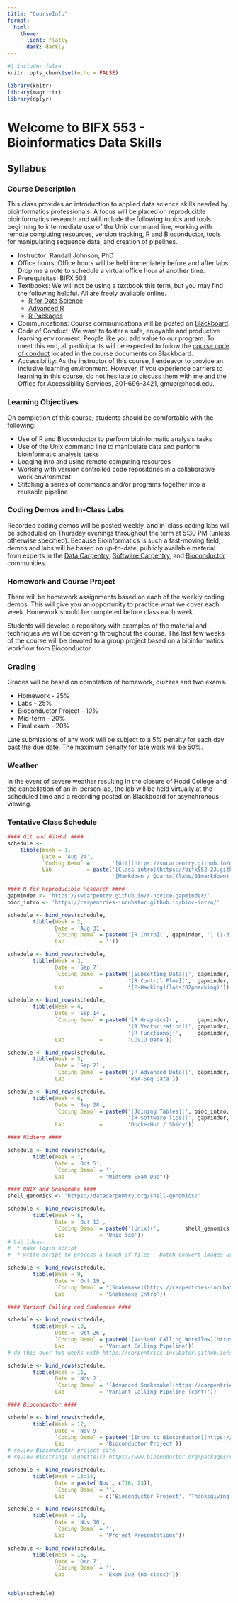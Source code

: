 ```yaml
---
title: "CourseInfo"
format: 
  html:
    theme: 
      light: flatly
      dark: darkly
---
```


```r
#| include: false
knitr::opts_chunk$set(echo = FALSE)

library(knitr)
library(magrittr)
library(dplyr)
```

# Welcome to BIFX 553 - Bioinformatics Data Skills

## Syllabus

### Course Description

This class provides an introduction to applied data science skills needed by bioinformatics professionals. A focus will be placed on reproducible bioinformatics research and will include the following topics and tools: beginning to intermediate use of the Unix command line, working with remote computing resources, version tracking, R and Bioconductor, tools for manipulating sequence data, and creation of pipelines.

-   Instructor: Randall Johnson, PhD
-   Office hours: Office hours will be held immediately before and after labs. Drop me a note to schedule a virtual office hour at another time.
-   Prerequisites: BIFX 503
-   Textbooks: We will not be using a textbook this term, but you may find the following helpful. All are freely available online.
    -   [R for Data Science](https://r4ds.had.co.nz/)
    -   [Advanced R](https://adv-r.hadley.nz/)
    -   [R Packages](https://r-pkgs.org/)
-   Communications: Course communications will be posted on [Blackboard](https://hood.blackboard.com).
-   Code of Conduct: We want to foster a safe, enjoyable and productive learning environment. People like you add value to our program. To meet this end, all participants will be expected to follow the [course code of conduct](code_of_conduct.html) located in the course documents on Blackboard.
-   Accessibility: As the instructor of this course, I endeavor to provide an inclusive learning environment. However, if you experience barriers to learning in this course, do not hesitate to discuss them with me and the Office for Accessibility Services, 301-696-3421, gmuer\@hood.edu.

### Learning Objectives

On completion of this course, students should be comfortable with the following:

-   Use of R and Bioconductor to perform bioinformatic analysis tasks
-   Use of the Unix command line to manipulate data and perform bioinformatic analysis tasks
-   Logging into and using remote computing resources
-   Working with version controlled code repositories in a collaborative work environment
-   Stitching a series of commands and/or programs together into a reusable pipeline

### Coding Demos and In-Class Labs

Recorded coding demos will be posted weekly, and in-class coding labs will be scheduled on Thursday evenings throughout the term at 5:30 PM (unless otherwise specified). Because Bioinformatics is such a fast-moving field, demos and labs will be based on up-to-date, publicly available material from experts in the [Data Carpentry](https://datacarpentry.org/), [Software Carpentry](https://software-carpentry.org/), and [Bioconductor](https://bioc2023.bioconductor.org/) communities.

### Homework and Course Project

There will be homework assignments based on each of the weekly coding demos. This will give you an opportunity to practice what we cover each week. Homework should be completed before class each week.

Students will develop a repository with examples of the material and techniques we will be covering throughout the course. The last few weeks of the course will be devoted to a group project based on a bioinformatics workflow from Bioconductor.

### Grading

Grades will be based on completion of homework, quizzes and two exams.

-   Homework - 25%
-   Labs - 25%
-   Bioconductor Project - 10%
-   Mid-term - 20%
-   Final exam - 20%

Late submissions of any work will be subject to a 5% penalty for each day past the due date. The maximum penalty for late work will be 50%.

### Weather

In the event of severe weather resulting in the closure of Hood College and the cancellation of an in-person lab, the lab will be held virtually at the scheduled time and a recording posted on Blackboard for asynchronous viewing.

### Tentative Class Schedule

```r
#### Git and GitHub ####
schedule <- 
    tibble(Week = 1,
           Date = 'Aug 24', 
           `Coding Demo` =       '[Git](https://swcarpentry.github.io/git-novice/) (1 - 9)',
           Lab           = paste('[Class intro](https://bifx552-23.github.io/CourseInfo/),',
                                 '[Markdown / Quarto](labs/01markdown)'))

#### R for Reproducible Research ####
gapminder <- 'https://swcarpentry.github.io/r-novice-gapminder/'
bioc_intro <- 'https://carpentries-incubator.github.io/bioc-intro/'

schedule <- bind_rows(schedule,
        tibble(Week = 2,
               Date = 'Aug 31', 
               `Coding Demo` = paste0('[R Intro](', gapminder, ') (1-3)'),
               Lab           = ''))

schedule <- bind_rows(schedule,
        tibble(Week = 3,
               Date = 'Sep 7', 
               `Coding Demo` = paste0('[Subsetting Data](', gapminder, '06-data-subsetting/index.html), ',
                                      '[R Control Flow](',  gapminder, '07-control-flow/index.html)'),
               Lab           =        '[P-Hacking](labs/02phacking)'))

schedule <- bind_rows(schedule,
        tibble(Week = 4,
               Date = 'Sep 14', 
               `Coding Demo` = paste0('[R Graphics](',      gapminder, '08-plot-ggplot2/index.html), ',
                                      '[R Vectorization](', gapminder, '09-vectorization/index.html), ',
                                      '[R Functions](',     gapminder, '10-functions/index.html)'),
               Lab           =        'COVID Data'))

schedule <- bind_rows(schedule,
        tibble(Week = 5,
               Date = 'Sep 21', 
               `Coding Demo` = paste0('[R Advanced Data](', gapminder, ') (11, 13-14)'),
               Lab           =        'RNA-Seq Data'))

schedule <- bind_rows(schedule,
        tibble(Week = 6,
               Date = 'Sep 28', 
               `Coding Demo` = paste0('[Joining Tables](', bioc_intro, '50-joining-tables/index.html), ',
                                      '[R Software Tips](', gapminder, '16-wrap-up/index.html)'),
               Lab           =        'DockerHub / Shiny'))

#### Midterm ####

schedule <- bind_rows(schedule,
        tibble(Week = 7,
               Date = 'Oct 5', 
               `Coding Demo` = '',
               Lab           = "Midterm Exam Due"))

#### UNIX and Snakemake ####
shell_genomics <- 'https://datacarpentry.org/shell-genomics/'

schedule <- bind_rows(schedule,
        tibble(Week = 8,
               Date = 'Oct 12', 
               `Coding Demo` = paste0('[Unix](',        shell_genomics, ') (1 - 4)'),
               Lab           = 'Unix lab'))
# Lab ideas:
#  * make login script
#  * write script to process a bunch of files - batch convert images using imageMagick?

schedule <- bind_rows(schedule,
        tibble(Week = 9,
               Date = 'Oct 19', 
               `Coding Demo` = '[Snakemake](https://carpentries-incubator.github.io/snakemake-novice-bioinformatics/) (1 - 4)',
               Lab           = 'Snakemake Intro'))

#### Variant Calling and Snakemake ####

schedule <- bind_rows(schedule,
        tibble(Week = 10,
               Date = 'Oct 26', 
               `Coding Demo` = paste0('[Variant Calling Workflow](https://datacarpentry.org/wrangling-genomics/) (1 - 4)'),
               Lab           = 'Variant Calling Pipeline'))
# do this over two weeks with https://carpentries-incubator.github.io/snakemake-novice-bioinformatics/05-expansion/index.html in-between, perhaps cover some of https://carpentries-incubator.github.io/snakemake-novice-bioinformatics/06-awkward_programs/index.html between parts 1 and 2 as well.

schedule <- bind_rows(schedule,
        tibble(Week = 11,
               Date = 'Nov 2', 
               `Coding Demo` = '[Advanced Snakemake](https://carpentries-incubator.github.io/snakemake-novice-bioinformatics/)', # (5, 7 - 9) cover 6 in lab
               Lab           = 'Variant Calling Pipeline (cont)'))

#### Bioconductor ####

schedule <- bind_rows(schedule,
        tibble(Week = 12,
               Date = 'Nov 9', 
               `Coding Demo` = paste0('[Intro to Bioconductor](https://carpentries-incubator.github.io/bioc-project/index.html)(1 - 4)'),
               Lab           = 'Bioconductor Project'))
# review Bioconductor project site
# review Biostrings vignette(s) https://www.bioconductor.org/packages/release/bioc/html/Biostrings.html

schedule <- bind_rows(schedule,
        tibble(Week = 13:14,
               Date = paste('Nov', c(16, 23)), 
               `Coding Demo` = '',
               Lab           = c('Bioconductor Project', 'Thanksgiving (no class)')))

schedule <- bind_rows(schedule,
        tibble(Week = 15,
               Date = 'Nov 30', 
               `Coding Demo` = '',
               Lab           = 'Project Presentations'))

schedule <- bind_rows(schedule,
        tibble(Week = 16,
               Date = 'Dec 7',
               `Coding Demo` = '',
               Lab           = 'Exam Due (no class)'))


kable(schedule)
```
